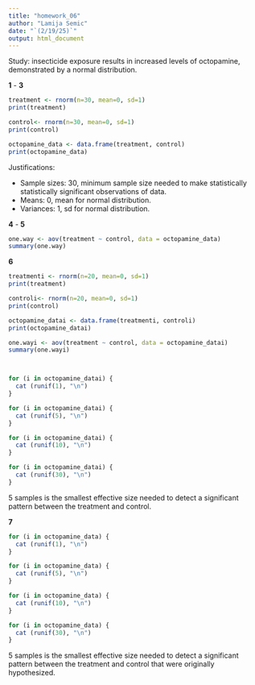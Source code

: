 ```yaml
---
title: "homework_06"
author: "Lamija Semic"
date: "`(2/19/25)`"
output: html_document
---
```

Study: insecticide exposure results in increased levels of octopamine, demonstrated by a normal distribution.


**1** - **3**
```r

treatment <- rnorm(n=30, mean=0, sd=1)
print(treatment)

control<- rnorm(n=30, mean=0, sd=1)
print(control)

octopamine_data <- data.frame(treatment, control)
print(octopamine_data)

```
Justifications:

- Sample sizes: 30, minimum sample size needed to make statistically statistically significant observations of data.
- Means: 0, mean for normal distribution.
- Variances: 1, sd for normal distribution. 



**4** - **5**
```r

one.way <- aov(treatment ~ control, data = octopamine_data)
summary(one.way)

```


**6**

```r

treatmenti <- rnorm(n=20, mean=0, sd=1)
print(treatment)

controli<- rnorm(n=20, mean=0, sd=1)
print(control)

octopamine_datai <- data.frame(treatmenti, controli)
print(octopamine_datai)

one.wayi <- aov(treatment ~ control, data = octopamine_datai)
summary(one.wayi)



for (i in octopamine_datai) {
  cat (runif(1), "\n")
}

for (i in octopamine_datai) {
  cat (runif(5), "\n")
}

for (i in octopamine_datai) {
  cat (runif(10), "\n")
}

for (i in octopamine_datai) {
  cat (runif(30), "\n")
}

```

5 samples is the smallest effective size needed to detect a significant pattern between the treatment and control.


**7**

```r


for (i in octopamine_data) {
  cat (runif(1), "\n")
}

for (i in octopamine_data) {
  cat (runif(5), "\n")
}

for (i in octopamine_data) {
  cat (runif(10), "\n")
}

for (i in octopamine_data) {
  cat (runif(30), "\n")
}

```
5 samples is the smallest effective size needed to detect a significant pattern between the treatment and control that were originally hypothesized.
